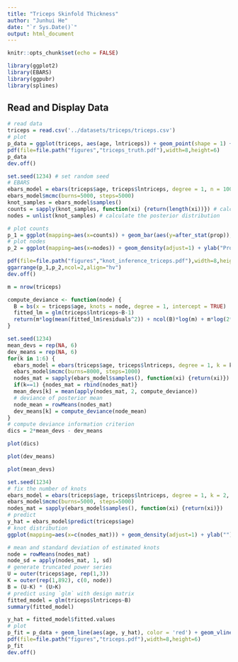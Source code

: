 ```yaml
---
title: "Triceps Skinfold Thickness"
author: "Junhui He"
date: "`r Sys.Date()`"
output: html_document
---
```


```r
knitr::opts_chunk$set(echo = FALSE)
```

```r
library(ggplot2)
library(EBARS)
library(ggpubr)
library(splines)
```


## Read and Display Data

```r
# read data
triceps = read.csv('../datasets/triceps/triceps.csv')
# plot
p_data = ggplot(triceps, aes(age, lntriceps)) + geom_point(shape = 1) + ylim(1.0, 4.0) + xlab('Age in years') + ylab('Triceps skinfold thickness in mm (log)')
pdf(file=file.path("figures","triceps_truth.pdf"),width=8,height=6)
p_data
dev.off()
```

```r
set.seed(1234) # set random seed
# EBARS
ebars_model = ebars(triceps$age, triceps$lntriceps, degree = 1, n = 1000, gamma = 2)
ebars_model$mcmc(burns=5000, steps=5000)
knot_samples = ebars_model$samples()
counts = sapply(knot_samples, function(xi) {return(length(xi))}) # calculate the number of knots
nodes = unlist(knot_samples) # calculate the posterior distribution

# plot counts
p_1 = ggplot(mapping=aes(x=counts)) + geom_bar(aes(y=after_stat(prop)), width = 0.6) + ylab("Frequency") + xlab("The number of knots") + geom_vline(aes(xintercept=mean(counts)), color="red", linetype="dashed") + scale_x_discrete(limits=factor(1:5))
# plot nodes
p_2 = ggplot(mapping=aes(x=nodes)) + geom_density(adjust=1) + ylab("Probability density") + xlab("Age in years")

pdf(file=file.path("figures","knot_inference_triceps.pdf"),width=8,height=2)
ggarrange(p_1,p_2,ncol=2,align="hv")
dev.off()
```

```r
m = nrow(triceps)

compute_deviance <- function(node) {
  B = bs(x = triceps$age, knots = node, degree = 1, intercept = TRUE)
  fitted_lm = glm(triceps$lntriceps~B-1)
  return(m*log(mean(fitted_lm$residuals^2)) + ncol(B)*log(m) + m*log(2*pi) + m)
}

set.seed(1234)
mean_devs = rep(NA, 6)
dev_means = rep(NA, 6)
for(k in 1:6) {
  ebars_model = ebars(triceps$age, triceps$lntriceps, degree = 1, k = k, n = 1000)
  ebars_model$mcmc(burns=8000, steps=1000)
  nodes_mat = sapply(ebars_model$samples(), function(xi) {return(xi)})
  if(k==1) {nodes_mat = rbind(nodes_mat)}
  mean_devs[k] = mean(apply(nodes_mat, 2, compute_deviance))
  # deviance of posterior mean
  node_mean = rowMeans(nodes_mat)
  dev_means[k] = compute_deviance(node_mean)
}
# compute deviance information criterion
dics = 2*mean_devs - dev_means
```

```r
plot(dics)
```

```r
plot(dev_means)
```

```r
plot(mean_devs)
```



```r
set.seed(1234)
# fix the number of knots
ebars_model = ebars(triceps$age, triceps$lntriceps, degree = 1, k = 2, n = 1000)
ebars_model$mcmc(burns=5000, steps=5000)
nodes_mat = sapply(ebars_model$samples(), function(xi) {return(xi)})
# predict
y_hat = ebars_model$predict(triceps$age)
# knot distribution
ggplot(mapping=aes(x=c(nodes_mat))) + geom_density(adjust=1) + ylab("") + xlab("")
```

```r
# mean and standard deviation of estimated knots
node = rowMeans(nodes_mat)
node_sd = apply(nodes_mat, 1, sd)
# generate truncated power series
U = outer(triceps$age, rep(1,3))
K = outer(rep(1,892), c(0, node))
B = (U-K) * (U>K)
# predict using `glm` with design matrix
fitted_model = glm(triceps$lntriceps~B)
summary(fitted_model)
```

```r
y_hat = fitted_model$fitted.values
# plot
p_fit = p_data + geom_line(aes(age, y_hat), color = 'red') + geom_vline(aes(xintercept=node[1]), linetype="dashed") + geom_vline(aes(xintercept=node[2]), linetype="dashed")
pdf(file=file.path("figures","triceps.pdf"),width=8,height=6)
p_fit
dev.off()
```



